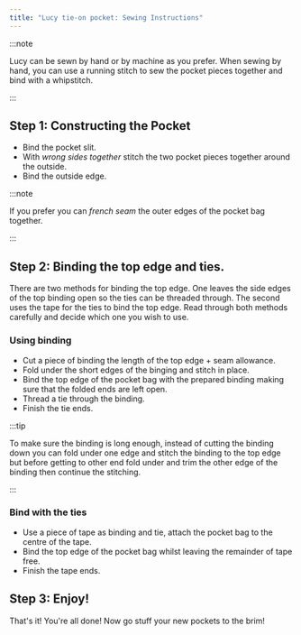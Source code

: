 ```yaml
---
title: "Lucy tie-on pocket: Sewing Instructions"
---
```


:::note


Lucy can be sewn by hand or by machine as you prefer. When sewing by hand, you can use a running stitch to sew the pocket pieces together and bind with a whipstitch. 

:::

## Step 1: Constructing the Pocket

- Bind the pocket slit.
- With _wrong sides together_ stitch the two pocket pieces together around the outside.
- Bind the outside edge.

:::note


If you prefer you can _french seam_ the outer edges of the pocket bag together.

:::

## Step 2: Binding the top edge and ties.

There are two methods for binding the top edge. One leaves the side edges of the top binding open so the ties can be threaded through. The second uses the tape for the ties to bind the top edge. Read through both methods carefully and decide which one you wish to use.

### Using binding

- Cut a piece of binding the length of the top edge + seam allowance.
- Fold under the short edges of the binging and stitch in place.
- Bind the top edge of the pocket bag with the prepared binding making sure that the folded ends are left open.
- Thread a tie through the binding.
- Finish the tie ends.

:::tip


To make sure the binding is long enough, instead of cutting the binding down you can fold under one edge and stitch the binding to the top edge but before getting to other end fold under and trim the other edge of the binding then continue the stitching.

:::

### Bind with the ties

- Use a piece of tape as binding and tie, attach the pocket bag to the centre of the tape.
- Bind the top edge of the pocket bag whilst leaving the remainder of tape free.
- Finish the tape ends.

## Step 3: Enjoy!

That's it! You're all done! Now go stuff your new pockets to the brim!

